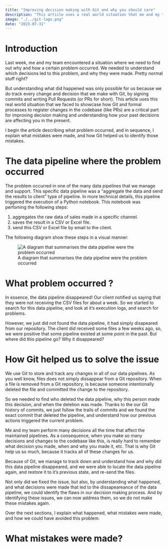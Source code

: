 ```yaml
---
title: "Improving decision making with Git and why you should care"
description: "This article uses a real world situation that me and my team encountered to show how you can improve decision making in your team by tracking the decisions you make with Git"
image: "./../git-logo.png"
date: "2023-07-31"
---
```


# Introduction

Last week, me and my team encountered a situation where we need to find out why and how
a certain problem occurred. We needed to understand which decisions led
to this problem, and why they were made. Pretty normal stuff right?

But understanding what did happened was only possible for us because we do track every change and decision that we make with Git,
by signing commits and writing Pull Requests (or PRs for short). This article uses this real world situation that we faced
to showcase how Git and formal processes to register changes in the codebase (like PRs) are a critical part for
improving decision making and understanding how your past decisions are affecting you in the present.

I begin the article describing what problem occurred, and in sequence, I explain what mistakes were made, and how Git helped
us to identify those mistakes.

# The data pipeline where the problem occurred

The problem occurred in one of the many data pipelines that we manage and support. This specific data pipeline was a
"aggregate the data and send the results to client" type of pipeline. In more technical details, this pipeline
triggered the execution of a Python notebook. This notebook was perfoming the following steps:

1. aggregates the raw data of sales made in a specific channel.
2. saves the result in a CSV or Excel file.
3. send this CSV or Excel file by email to the client.

The following diagram show these steps in a visual manner: 

![A diagram that summarises the data pipeline were the problem occurred](./../diagrams-en.png)


# What problem occurred ?

In essence, the data pipeline disappeared! Our client notified us saying that they were not receiving the CSV files for about a week.
So we started to search for this data pipeline, and look at it's execution logs, and search for problems.

However, we just did not found the data pipeline, it had simply disapeared from our repository. The client did received some files a few weeks ago, so,
we were positive that some pipeline existed at some point in the past. But where did this pipeline go? Why it disappeared?


# How Git helped us to solve the issue

We use Git to store and track any changes in all of our data pipelines. As you well know, files
does not simply dissappear from a Git repository. When a file is removed from a Git repository, 
is because someone intentionally deleted the file and committed the change to the repository.


So we needed to find who deleted the data pipeline, why this person made this decision, and when the deletion
was made. Thanks to the our Git history of commits, we just follow the trails of commits and we found the exact
commit that deleted the pipeline, and understand how our previous actions triggered the current problem.


Me and my team perform many decisions all the time that affect the maintained pipelines.
As a consequence, when you make so many decisions and changes to the codebase like this, is really hard to remember what decision you made, when and
why you made it, etc. That is why Git help us so much, because it tracks all of these changes for us.



Because of Git, we manage to track down and understand how and why did this data pipeline disappeared, and
we were able to locate the data pipeline again, and restore it to it's previous state,
and re-send the files.

Not only did we fixed the issue, but also, by understanding what happened, and what decisions were made
that led to the dissapeareance of the data pipeline, we could identify the flaws in our decision making process.
And by identifying these issues, we can now address them, so we do not make these mistakes again.

Over the next sections, I explain what happened, what mistakes were made, and how we could have avoided this problem.

# What mistakes were made?
